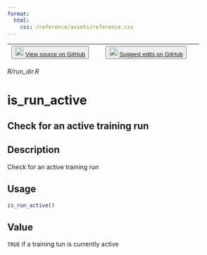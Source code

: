 ```yaml
---
format:
  html:
    css: /reference/assets/reference.css
---
```


| <button class="button"> ![](/reference/assets/GitHub-Mark-32px.png){width="20"} [View source on GitHub](https://github.com/rstudio/tfruns//blob/main/R/run_dir.R) </button> | <button class="button"> ![](/reference/assets/GitHub-Mark-32px.png){width="20"} [Suggest edits on GitHub](https://github.com/rstudio/tfruns//edit/main/R/run_dir.R) </button> |
|:------------------------------:|:--------------------------------------:|

*R/run_dir.R*

# is_run_active

## Check for an active training run

## Description
Check for an active training run 


## Usage
```r
is_run_active() 
```




## Value
`TRUE` if a training tun is currently active 




